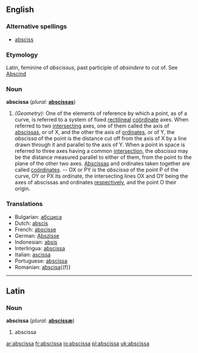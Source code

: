 ==English==

===Alternative spellings===
* [[absciss]]

===Etymology===
Latin, feminine of ''abscissus'', past participle of ''absindere'' to cut of. See [[Abscind]] 

===Noun===
'''abscissa'''  (''plural:'' '''[[abscissas]]''')
# ''(Geometry):'' One of the elements of reference by which a point, as of a curve, is referred to a system of fixed [[rectilineal]] [[coördinate]] axes.  When referred to two [[intersecting]] axes, one of them called the axis of [[abscissas]], or of X, and the other the axis of [[ordinate]]s, or of Y, the ''abscissa'' of the point is the distance cut off from the axis of X by a line drawn through it and parallel to the axis of Y.  When a point in space is referred to three axes having a common [[intersection]], the ''abscissa'' may be the distance measured parallel to either of them, from the point to the plane of the other two axes.  [[Abscissas]] and ordinates taken together are called [[coördinates]].  -- OX or PY is the ''abscissa'' of the point P of the curve, OY or PX its ordinate, the intersecting lines OX and OY being the axes of abscissas and ordinates [[respectively]], and the point O their origin.

===Translations===
*Bulgarian: [[абсциса]] {{f}}
*Dutch: [[abscis]] {{f}}
*French: [[abscisse]] {{f}}
*German: [[Abszisse]] {{f}}
*Indonesian: [[absis]]
*Interlingua: [[abscissa]]
*Italian: [[ascissa]] {{f}}
*Portuguese: [[abscissa]]
*Romanian: [[abscisa]]{(f)}
----

==Latin==
===Noun===
'''abscissa'''  (''plural:'' '''[[abscissæ]]''')
# abscissa

[[ar:abscissa]]
[[fr:abscissa]]
[[io:abscissa]]
[[pl:abscissa]]
[[uk:abscissa]]